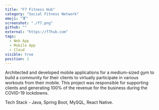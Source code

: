 ```yaml
---
title: "F7 Fitness Hub"
category: "Social Fitness Network"
emoji: "🏋️"
screenshot: "./f7.png"
github: ""
external: "https://f7hub.com"
tags:
  - Web App
  - Mobile App
  - Cloud
visible: true
position: 1
---
```

Architected and developed mobile applications for a medium-sized gym to build a community for their clients to virtually participate in various workouts from their mobile. This project was responsible for supporting clients and generating 100% of the revenue for the business during the COVID-19 lockdowns.

Tech Stack - Java, Spring Boot, MySQL, React Native.